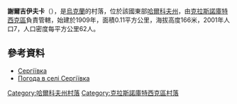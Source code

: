 {{coord|49|58|28|N|35|10|12|E|scale:100000_region:UA|display=title}}

'''謝爾吉伊夫卡'''（{{lang-uk|Сергіївка}}），是[[烏克蘭|烏克蘭]]的村落，位於該國東部[[哈爾科夫州|哈爾科夫州]]，由[[克拉斯諾庫特西克區|克拉斯諾庫特西克區]]負責管轄，始建於1909年，面積0.11平方公里，海拔高度166米，2001年人口7，人口密度每平方公里62人。

==參考資料==
* [http://w1.c1.rada.gov.ua/pls/z7502/A005?rdat1=09.01.2009&rf7571=33507 Сергіївка]{{dead link|date=2018年4月 |bot=InternetArchiveBot |fix-attempted=yes }}
* [http://weather.in.ua/ua/har'kovskaja/23669 Погода в селі Сергіївка]{{Wayback|url=http://weather.in.ua/ua/har'kovskaja/23669 |date=20160323034602 }}

{{DEFAULTSORT:Сергіївка}}
[[Category:哈爾科夫州村落|Category:哈爾科夫州村落]]
[[Category:克拉斯諾庫特西克區村落|Category:克拉斯諾庫特西克區村落]]


{{Kharkiv-geo-stub}}